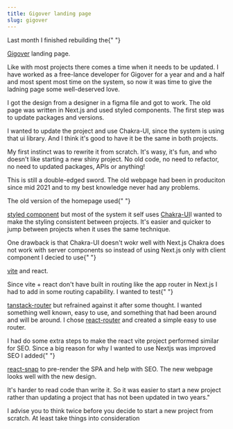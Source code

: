 ```yaml
---
title: Gigover landing page
slug: gigover
---
```


Last month I finished rebuilding the{" "}

<a href="https://gigover.com/">Gigover</a> landing page.

Like with most projects there comes a time when it needs to be updated.
I have worked as a free-lance developer for Gigover for a year and and a half
and most spent most time on the system, so now it was time to give the ladning
page some well-deserved love.

I got the design from a designer in a figma file and got to work.
The old page was written in Next.js and used styled components. The first step
was to update packages and versions.

I wanted to update the project and use Chakra-UI, since the system is using
that ui library. And I think it's good to have it be the same in both
projects.

My first instinct was to rewrite it from scratch. It's wasy, it's fun, and who
doesn't like starting a new shiny project. No old code, no need to refactor,
no need to updated packages, APIs or anything!

This is still a double-edged sword. The old webpage had been in produciton
since mid 2021 and to my best knowledge never had any problems.

The old version of the homepage used{" "}

<a href="https://styled-components.com/">styled component</a> but most of the
system it self uses <a href="https://v2.chakra-ui.com/">Chakra-UI</a>I wanted to
make the styling consistent between projects. It's easier and quicker to jump
between projects when it uses the same technique.

One drawback is that Chakra-UI doesn't wokr well with Next.js
Chakra does not work with server components so instead of using Next.js only
with client component I decied to use{" "}

<a href="https://vitejs.dev/">vite</a> and react.

Since vite + react don't have built in routing like the app router in Next.js
I had to add in some routing capability.
I wanted to test{" "}

<a href="https://tanstack.com/router/latest">tanstack-router</a>
but refrained against it after some thought. I wanted something well known, easy
to use, and something that had been around and will be around. I chose
<a href="https://reactrouter.com/en/main/start/overview">react-router</a>
and created a simple easy to use router.

I had do some extra steps to make the react vite project performed similar for
SEO. Since a big reason for why I wanted to use Nextjs was improved SEO
I added{" "}

<a href="https://github.com/stereobooster/react-snap">react-snap</a>
to pre-render the SPA and help with SEO. The new webpage looks well with the new
design.

It's harder to read code than write it. So it was easier to start a new
project rather than updating a project that has not been updated in two
years."

I advise you to think twice before you decide to start a new project from
scratch. At least take things into consideration
